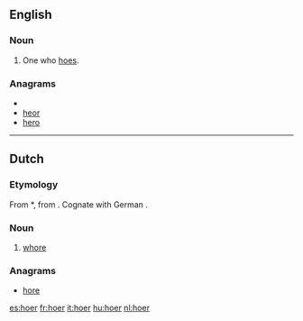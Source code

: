 ==English==

===Noun===
{{en-noun}}

# One who [[hoe]]s.

===Anagrams===
* {{alphagram|ehor}}
* [[heor#English|heor]]
* [[hero#English|hero]]

----

==Dutch==
===Etymology===
From {{etyl|odt|nl}} *{{term||huora|lang=odt}}, from {{proto|Germanic|hōrōn|lang=nl}}. Cognate with German {{term|Hure|lang=de}}.

===Noun===
{{nl-noun|g=f|dim=hoertje}}

# {{informal}} [[whore]]

===Anagrams===
* [[hore#Dutch|hore]]

[[es:hoer]]
[[fr:hoer]]
[[it:hoer]]
[[hu:hoer]]
[[nl:hoer]]